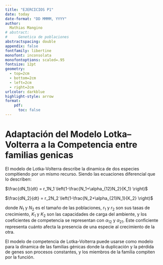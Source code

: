 ```yaml
---
title: "EJERCICIOS P1"
date: today
date-format: "DD MMMM, YYYY"
author: 
  Mathias Mangino
# abstract:
#     Genetica de poblaciones
abstractspacing: double
appendix: false
fontfamily: libertine
monofont: inconsolata
monofontoptions: scaled=.95
fontsize: 12pt
geometry: 
  - top=2cm
  - bottom=2cm
  - left=2cm
  - right=2cm
urlcolor: darkblue
highlight-style: arrow
format: 
    pdf:
      toc: false
---
```


# Adaptación del Modelo Lotka–Volterra a la Competencia entre familias genicas

El modelo de Lotka-Volterra describe la dinamica de dos especies compitiendo por un mismo recurso. Siendo las ecuaciones diferencial que lo describen:

$\frac{dN_1}{dt} = r_1N_1 \left(1-\frac{N_1+\alpha_{12}N_2}{K_1} \right)$

$\frac{dN_2}{dt} = r_2N_2 \left(1-\frac{N_2+\alpha_{21}N_1}{K_2} \right)$

donde $N_1$ y $N_2$ es el tamaño de las poblaciones, $r_1$ y $r_2$ son sus tasas de crecimiento, $K_1$ y $K_2$ son las capacidades de carga del ambiente, y los coeficientes de competencia se representan con $\alpha_{12}$ y $\alpha_{21}$. Este conficiente representa cuánto afecta la presencia de una especie al crecimiento de la otra.

El modelo de competencia de Lotka-Volterra puede usarse como modelo para la dinamica de las familias génicas donde la duplicación y 
la pérdida de genes son procesos constantes, y los miembros de la familia compiten por la función.